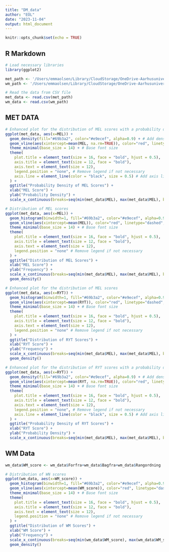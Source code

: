 ```yaml
---
title: "DM_data"
author: "EOL"
date: "2023-11-04"
output: html_document
---
```


```r
knitr::opts_chunk$set(echo = TRUE)
```

## R Markdown

```r
# Load necessary libraries
library(ggplot2)
```

```r
met_path <- '/Users/emmaolsen/Library/CloudStorage/OneDrive-Aarhusuniversitet/cognitive_science/00_MS_cogsci/1_DM/exam23/data_MET.csv'
wm_path <- '/Users/emmaolsen/Library/CloudStorage/OneDrive-Aarhusuniversitet/cognitive_science/00_MS_cogsci/1_DM/exam23/data_DIGIT.csv'
```

```r
# Read the data from CSV file
met_data <- read.csv(met_path)
wm_data <- read.csv(wm_path)
```

## MET DATA
```r
# Enhanced plot for the distribution of MEL scores with a probability density curve
ggplot(met_data, aes(x=MEL)) +
  geom_density(fill="#69b3a2", color="#e9ecef", alpha=0.9) + # Add density curve with fill
  geom_vline(aes(xintercept=mean(MEL, na.rm=TRUE)), color="red", linetype="dashed", size=1) + # Add mean line
  theme_minimal(base_size = 14) + # Base font size
  theme(
    plot.title = element_text(size = 16, face = "bold", hjust = 0.5),
    axis.title = element_text(size = 12, face = "bold"),
    axis.text = element_text(size = 12),
    legend.position = "none", # Remove legend if not necessary
    axis.line = element_line(color = "black", size = 0.5) # Add axis lines
  ) +
  ggtitle("Probability Density of MEL Scores") +
  xlab("MEL Score") +
  ylab("Probability Density") +
  scale_x_continuous(breaks=seq(min(met_data$MEL), max(met_data$MEL), by=1))
```

```r
# Distribution of MEL scores
ggplot(met_data, aes(x=MEL)) +
  geom_histogram(binwidth=1, fill="#69b3a2", color="#e9ecef", alpha=0.9) + # Adjust colors and transparency
  geom_vline(aes(xintercept=mean(MEL)), color="red", linetype="dashed", size=1) + # Add mean line
  theme_minimal(base_size = 14) + # Base font size
  theme(
    plot.title = element_text(size = 16, face = "bold", hjust = 0.5),
    axis.title = element_text(size = 12, face = "bold"),
    axis.text = element_text(size = 12),
    legend.position = "none" # Remove legend if not necessary
  ) +
  ggtitle("Distribution of MEL Scores") +
  xlab("MEL Score") +
  ylab("Frequency") +
  scale_x_continuous(breaks=seq(min(met_data$MEL), max(met_data$MEL), by=1))+
  geom_density()
```
```r
# Enhanced plot for the distribution of MEL scores
ggplot(met_data, aes(x=RYT)) +
  geom_histogram(binwidth=1, fill="#69b3a2", color="#e9ecef", alpha=0.9) + # Adjust colors and transparency
  geom_vline(aes(xintercept=mean(RYT)), color="red", linetype="dashed", size=1) + # Add mean line
  theme_minimal(base_size = 14) + # Base font size
  theme(
    plot.title = element_text(size = 16, face = "bold", hjust = 0.5),
    axis.title = element_text(size = 12, face = "bold"),
    axis.text = element_text(size = 12),
    legend.position = "none" # Remove legend if not necessary
  ) +
  ggtitle("Distribution of RYT Scores") +
  xlab("RYT Score") +
  ylab("Frequency") +
  scale_x_continuous(breaks=seq(min(met_data$MEL), max(met_data$MEL), by=1))+
  geom_density()
```
```r
# Enhanced plot for the distribution of RYT scores with a probability density curve
ggplot(met_data, aes(x=RYT)) +
  geom_density(fill="#69b3a2", color="#e9ecef", alpha=0.9) + # Add density curve with fill
  geom_vline(aes(xintercept=mean(RYT, na.rm=TRUE)), color="red", linetype="dashed", size=1) + # Add mean line
  theme_minimal(base_size = 14) + # Base font size
  theme(
    plot.title = element_text(size = 16, face = "bold", hjust = 0.5),
    axis.title = element_text(size = 12, face = "bold"),
    axis.text = element_text(size = 12),
    legend.position = "none", # Remove legend if not necessary
    axis.line = element_line(color = "black", size = 0.5) # Add axis lines
  ) +
  ggtitle("Probability Density of RYT Scores") +
  xlab("RYT Score") +
  ylab("Probability Density") +
  scale_x_continuous(breaks=seq(min(met_data$MEL), max(met_data$MEL), by=1))

```

## WM Data

```r
wm_data$WM_score <- wm_data$Forfra+wm_data$Bagfra+wm_data$Rangordning
```

```r
# Distribution of WN scores
ggplot(wm_data, aes(x=WM_score)) +
  geom_histogram(binwidth=1, fill="#69b3a2", color="#e9ecef", alpha=0.9) + # Adjust colors and transparency
  geom_vline(aes(xintercept=mean(WM_score)), color="red", linetype="dashed", size=1) + # Add mean line
  theme_minimal(base_size = 14) + # Base font size
  theme(
    plot.title = element_text(size = 16, face = "bold", hjust = 0.5),
    axis.title = element_text(size = 12, face = "bold"),
    axis.text = element_text(size = 12),
    legend.position = "none" # Remove legend if not necessary
  ) +
  ggtitle("Distribution of WM Scores") +
  xlab("WM Score") +
  ylab("Frequency") +
  scale_x_continuous(breaks=seq(min(wm_data$WM_score), max(wm_data$WM_score), by=1))+
  geom_density()
```

